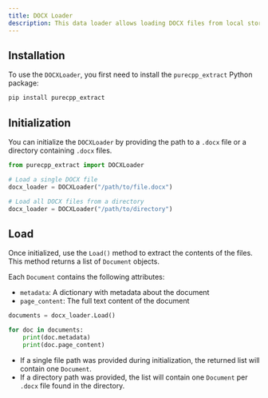 ```yaml
---
title: DOCX Loader
description: This data loader allows loading DOCX files from local storage.
---
```


## Installation

To use the `DOCXLoader`, you first need to install the `purecpp_extract` Python package:

```bash
pip install purecpp_extract
```

## Initialization

You can initialize the `DOCXLoader` by providing the path to a `.docx` file or a directory containing `.docx` files.

```python
from purecpp_extract import DOCXLoader

# Load a single DOCX file
docx_loader = DOCXLoader("/path/to/file.docx")

# Load all DOCX files from a directory
docx_loader = DOCXLoader("/path/to/directory")
```

## Load

Once initialized, use the `Load()` method to extract the contents of the files. This method returns a list of `Document` objects.

Each `Document` contains the following attributes:

- `metadata`: A dictionary with metadata about the document
- `page_content`: The full text content of the document

```python
documents = docx_loader.Load()

for doc in documents:
    print(doc.metadata)
    print(doc.page_content)
```

- If a single file path was provided during initialization, the returned list will contain one `Document`.
- If a directory path was provided, the list will contain one `Document` per `.docx` file found in the directory.
